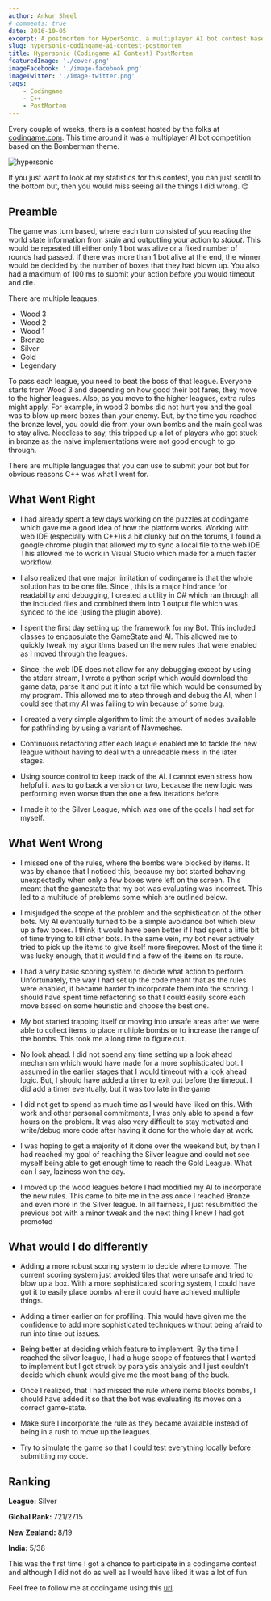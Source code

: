 ```yaml
---
author: Ankur Sheel
# comments: true
date: 2016-10-05
excerpt: A postmortem for HyperSonic, a multiplayer AI bot contest based on the Bomberman theme held by codingame.
slug: hypersonic-codingame-ai-contest-postmortem
title: Hypersonic (Codingame AI Contest) PostMortem
featuredImage: './cover.png'
imageFacebook: './image-facebook.png'
imageTwitter: './image-twitter.png'
tags:
    - Codingame
    - C++
    - PostMortem
---
```


Every couple of weeks, there is a contest hosted by the folks at [codingame.com](http://www.codingame.com). This time around it was a multiplayer AI bot competition based on the Bomberman theme.

![hypersonic](./cover.png)

If you just want to look at my statistics for this contest, you can just scroll to the bottom but, then you would miss seeing all the things I did wrong. 😊

## Preamble

The game was turn based, where each turn consisted of you reading the world state information from _stdin_ and outputting your action to _stdout_. This would be repeated till either only 1 bot was alive or a fixed number of rounds had passed. If there was more than 1 bot alive at the end, the winner would be decided by the number of boxes that they had blown up. You also had a maximum of 100 ms to submit your action before you would timeout and die.

There are multiple leagues:

-   Wood 3
-   Wood 2
-   Wood 1
-   Bronze
-   Silver
-   Gold
-   Legendary

To pass each league, you need to beat the boss of that league. Everyone starts from Wood 3 and depending on how good their bot fares, they move to the higher leagues. Also, as you move to the higher leagues, extra rules might apply. For example, in wood 3 bombs did not hurt you and the goal was to blow up more boxes than your enemy. But, by the time you reached the bronze level, you could die from your own bombs and the main goal was to stay alive. Needless to say, this tripped up a lot of players who got stuck in bronze as the naive implementations were not good enough to go through.

There are multiple languages that you can use to submit your bot but for obvious reasons C++ was what I went for.

## What Went Right

-   I had already spent a few days working on the puzzles at codingame which gave me a good idea of how the platform works. Working with web IDE (especially with C++)is a bit clunky but on the forums, I found a google chrome plugin that allowed my to sync a local file to the web IDE. This allowed me to work in Visual Studio which made for a much faster workflow.

-   I also realized that one major limitation of codingame is that the whole solution has to be one file. Since , this is a major hindrance for readability and debugging, I created a utility in C# which ran through all the included files and combined them into 1 output file which was synced to the ide (using the plugin above).

-   I spent the first day setting up the framework for my Bot. This included classes to encapsulate the GameState and AI. This allowed me to quickly tweak my algorithms based on the new rules that were enabled as I moved through the leagues.

-   Since, the web IDE does not allow for any debugging except by using the stderr stream, I wrote a python script which would download the game data, parse it and put it into a txt file which would be consumed by my program. This allowed me to step through and debug the AI, when I could see that my AI was failing to win because of some bug.

-   I created a very simple algorithm to limit the amount of nodes available for pathfinding by using a variant of Navmeshes.

-   Continuous refactoring after each league enabled me to tackle the new league without having to deal with a unreadable mess in the later stages.

-   Using source control to keep track of the AI. I cannot even stress how helpful it was to go back a version or two, because the new logic was performing even worse than the one a few iterations before.

-   I made it to the Silver League, which was one of the goals I had set for myself.

## What Went Wrong

-   I missed one of the rules, where the bombs were blocked by items. It was by chance that I noticed this, because my bot started behaving unexpectedly when only a few boxes were left on the screen. This meant that the gamestate that my bot was evaluating was incorrect. This led to a multitude of problems some which are outlined below.

-   I misjudged the scope of the problem and the sophistication of the other bots. My AI eventually turned to be a simple avoidance bot which blew up a few boxes. I think it would have been better if I had spent a little bit of time trying to kill other bots. In the same vein, my bot never actively tried to pick up the items to give itself more firepower. Most of the time it was lucky enough, that it would find a few of the items on its route.

-   I had a very basic scoring system to decide what action to perform. Unfortunately, the way I had set up the code meant that as the rules were enabled, it became harder to incorporate them into the scoring. I should have spent time refactoring so that I could easily score each move based on some heuristic and choose the best one.

-   My bot started trapping itself or moving into unsafe areas after we were able to collect items to place multiple bombs or to increase the range of the bombs. This took me a long time to figure out.

-   No look ahead. I did not spend any time setting up a look ahead mechanism which would have made for a more sophisticated bot. I assumed in the earlier stages that I would timeout with a look ahead logic. But, I should have added a timer to exit out before the timeout. I did add a timer eventually, but it was too late in the game

-   I did not get to spend as much time as I would have liked on this. With work and other personal commitments, I was only able to spend a few hours on the problem. It was also very difficult to stay motivated and write/debug more code after having it done for the whole day at work.

-   I was hoping to get a majority of it done over the weekend but, by then I had reached my goal of reaching the Silver league and could not see myself being able to get enough time to reach the Gold League. What can I say, laziness won the day.

-   I moved up the wood leagues before I had modified my AI to incorporate the new rules. This came to bite me in the ass once I reached Bronze and even more in the Silver league. In all fairness, I just resubmitted the previous bot with a minor tweak and the next thing I knew I had got promoted

## What would I do differently

-   Adding a more robust scoring system to decide where to move. The current scoring system just avoided tiles that were unsafe and tried to blow up a box. With a more sophisticated scoring system, I could have got it to easily place bombs where it could have achieved multiple things.

-   Adding a timer earlier on for profiling. This would have given me the confidence to add more sophisticated techniques without being afraid to run into time out issues.

-   Being better at deciding which feature to implement. By the time I reached the silver league, I had a huge scope of features that I wanted to implement but I got struck by paralysis analysis and I just couldn't decide which chunk would give me the most bang of the buck.

-   Once I realized, that I had missed the rule where items blocks bombs, I should have added it so that the bot was evaluating its moves on a correct game-state.

-   Make sure I incorporate the rule as they became available instead of being in a rush to move up the leagues.

-   Try to simulate the game so that I could test everything locally before submitting my code.

## Ranking

**League:** Silver

**Global Rank:** 721/2715

**New Zealand:** 8/19

**India:** 5/38

This was the first time I got a chance to participate in a codingame contest and although I did not do as well as I would have liked it was a lot of fun.

Feel free to follow me at codingame using this [url](https://www.codingame.com/servlet/urlinvite?u=1506970).
